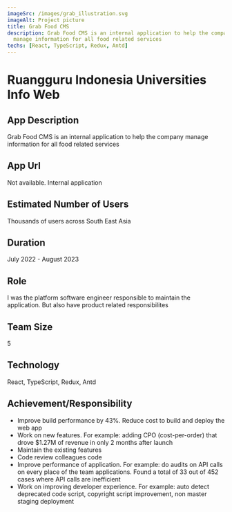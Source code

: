 ```yaml
---
imageSrc: /images/grab_illustration.svg
imageAlt: Project picture
title: Grab Food CMS
description: Grab Food CMS is an internal application to help the company
  manage information for all food related services
techs: [React, TypeScript, Redux, Antd]
---
```



<MdImageContainer>
  <Picture
    src="/images/grab_illustration.svg"
    alt="Food delivery app illustration"
    width="770"
    height="730"
  />
</MdImageContainer>

# Ruangguru Indonesia Universities Info Web

## App Description

Grab Food CMS is an internal application to help the company
manage information for all food related services

## App Url

Not available. Internal application

## Estimated Number of Users

Thousands of users across South East Asia

## Duration

July 2022 - August 2023

## Role

I was the platform software engineer responsible to maintain the application. But also have product related responsibilites

## Team Size

5

## Technology

React, TypeScript, Redux, Antd

## Achievement/Responsibility

- Improve build performance by 43%. Reduce cost to build and deploy the web app
- Work on new features. For example: adding CPO (cost-per-order) that drove $1.27M of revenue in only 2 months after launch
- Maintain the existing features
- Code review colleagues code
- Improve performance of application. For example: do audits on API calls on every place of the team applications. Found a total of 33 out of 452 cases where API calls are inefficient
- Work on improving developer experience. For example: auto detect deprecated code script, copyright script improvement, non master staging deployment
